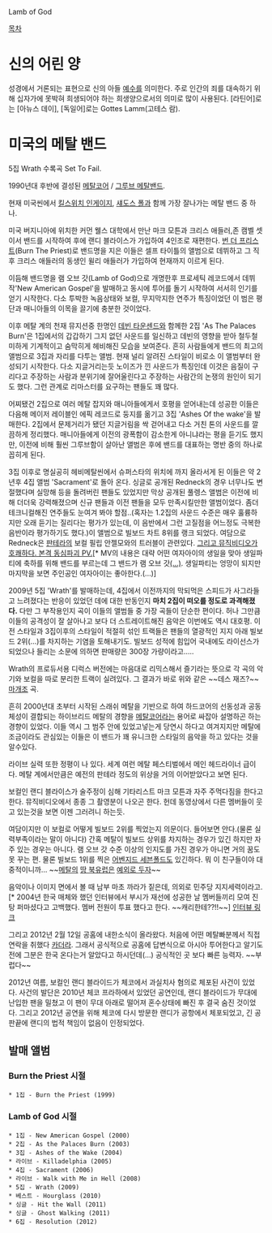 Lamb of God

[[목차]]

= 신의 어린 양 =

성경에서 거론되는 표현으로 신의 아들 [[예수]]를 의미한다. 주로 인간의 죄를 대속하기 위해 십자가에 못박혀 희생되어야 하는 희생양으로서의 의미로 많이 사용된다. [라틴어]로는 [아뉴스 데이], [독일어]로는 Gottes Lamm(고테스 람).

= 미국의 메탈 밴드 =

{{{#!html
<iframe width="560" height="315" src="//www.youtube.com/embed/E813VYySueM" frameborder="0" allowfullscreen></iframe>
}}}
5집 Wrath 수록곡 Set To Fail.

1990년대 후반에 결성된 [[메탈코어]] / [[그루브 메탈]]밴드.

현재 미국씬에서 [[킬스위치 인게이지]], [[섀도스 폴]]과 함께 가장 잘나가는 메탈 밴드 중 하나.

미국 버지니아에 위치한 커먼 웰스 대학에서 만난 마크 모튼과 크리스 애들러,존 캠벨 셋이서 밴드를 시작하여 후에 랜디 블라이스가 가입하여 4인조로 재편한다. [[번 더 프리스트]](Burn The Priest)로 밴드명을 지은 이들은 셀프 타이틀의 앨범으로 데뷔하고 그 직후 크리스 애들러의 동생인 윌리 애들러가 가입하여 현재까지 이르게 된다.

이듬해 밴드명을 램 오브 갓(Lamb of God)으로 개명한후 프로세틱 레코드에서 데뷔작'New American Gospel'을 발매하고 동시에 투어를 돌기 시작하여 서서히 인기를 얻기 시작한다. 다소 투박한 녹음상태와 보컬, 무지막지한 연주가 특징이었던 이 범은 평단과 매니아들의 이목을 끌기에 충분한 것이었다. 

이후 메탈 계의 천재 뮤지션중 한명인 [[데빈 타운센드]]와 함께한 2집 'As The Palaces Burn'은 1집에서의 갑갑하기 그지 없던 사운드를 일신하고 데빈의 영향을 받아 철두철미하게 기계적이고 숨막히게 헤비해진 모습을 보여준다. 흔히 사람들에게 밴드의 최고의 앨범으로 3집과 자리를 다투는 앨범. 현재 널리 알려진 스타일이 비로소 이 앨범부터 완성되기 시작한다. 다소 지글거리는듯 노이즈가 낀 사운드가 특징인데 이것은 음질이 구리다고 주장하는 사람과 분위기에 잘어울린다고 주장하는 사람간의 논쟁의 원인이 되기도 했다. 그런 관계로 리마스터를 요구하는 팬들도 꽤 많다. 

어찌됐건 2집으로 여러 메탈 잡지와 매니아들에게서 호평을 얻어내는데 성공한 이들은 다음해 메이저 레이블인 에픽 레코드로 둥지를 옮기고 3집 'Ashes Of the wake'을 발매한다. 2집에서 문제거리가 됐던 지글거림을 싹 걷어내고 다소 거친 톤의 사운드를 깔끔하게 정리했다. 매니아들에게 이전의 광폭함이 감소한게 아니냐라는 평을 듣기도 했지만, 이전에 비해 훨씬 그루브함이 살아난 앨범은 후에 밴드를 대표하는 명반 중의 하나로 꼽히게 된다.

3집 이후로 명실공히 헤비메탈씬에서 슈퍼스타의 위치에 까지 올라서게 된 이들은 약 2년후 4집 앨범 'Sacrament'로 돌아 온다. 싱글로 공개된 Redneck의 경우 너무나도 변절했다며 실망해 등을 돌려버린 팬들도 있었지만 막상 공개된 풀렝스 앨범은 이전에 비해 더더욱 강력해졌으며 신규 팬들과 이전 팬들을 모두 만족시킬만한 앨범이었다. 좀더 테크니컬해진 연주들도 눈여겨 봐야 할점..(혹자는 1.2집의 사운드 수준은 매우 훌륭하지만 오래 듣기는 질리다는 평가가 있는데, 이 음반에서 그런 고질점을 어느정도 극복한 음반이라 평가하기도 했다.)이 앨범으로 빌보드 차트 8위를 랭크 되었다. 여담으로 Redneck은 [[판테라]]의 보컬 필립 안젤모와의 트러블이 관련있다. [http://www.youtube.com/watch?v=oqdZpxkzNvc 그리고 뮤직비디오가 호쾌하다. 본격 동심파괴 PV.][* MV의 내용은 대략 어떤 여자아이의 생일을 맞아 생일파티에 축하를 위해 밴드를 부르는데 그 밴드가 램 오브 갓[[(...)]]. 생일파티는 엉망이 되지만 마지막을 보면 주인공인 여자아이는 좋아한다.(...)]

2009년 5집 'Wrath'를 발매하는데, 4집에서 이전까지의 막되먹은 스피드가 사그라들고 느려졌다는 반응이 있었던 데에 대한 반동인지 '''마치 2집이 떠오를 정도로 과격해졌다.''' 다만 그 부작용인지 곡이 이들의 앨범들 중 가장 곡들이 단순한 편이다. 허나 그만큼 이들의 공격성이 잘 살아나고 보다 더 스트레이트해진 음악은 이번에도 역시 대호평. 이전 스타일과 3집이후의 스타일이 적절히 섞인 트랙들은 팬들의 열광적인 지지 아래 빌보드 2위(…)를 차지하는 기염을 토해내기도. 빌보드 성적에 힘입어 국내에도 라이선스가 되었으나 들리는 소문에 의하면 판매량은 300장 가량이라고…..

{{{#!html
<iframe width="480" height="360" src="http://www.youtube.com/embed/cuf15QQxU4U" frameborder="0" allowfullscreen></iframe>
}}}

Wrath의 프로듀서용 디럭스 버전에는 마음대로 리믹스해서 즐기라는 뜻으로 각 곡의 악기와 보컬을 따로 분리한 트랙이 실려있다. 그 결과가 바로 위와 같은 ~~데스 재즈?~~ [[마개조]] 곡.

흔히 2000년대 초부터 시작된 스래쉬 메탈을 기반으로 하여 하드코어의 선동성과 공동체성이 결합되는 하이브리드 메탈의 경향을 [[메탈코어]]라는 용어로 싸잡아 설명하곤 하는 경향이 있었다. 이들 역시 그 범주 안에 있었고넣는게 당연시 하다고 여겨지지만 메탈에 조금이라도 관심있는 이들은 이 밴드가 꽤 유니크한 스타일의 음악을 하고 있다는 것을 알수있다.

라이브 실력 또한 정평이 나 있다. 세계 여런 메탈 페스티벌에서 메인 헤드라이너 급이다. 메탈 계에서만큼은 예전의 판테라 정도의 위상을 거의 이어받았다고 보면 된다.

보컬인 랜디 블라이스가 술주정이 심해 기타리스트 마크 모튼과 자주 주먹다짐을 한다고 한다. 뮤직비디오에서 종종 그 촬영분이 나오곤 한다. 헌데 동영상에서 다른 멤버들이 웃고 있는것을 보면 이젠 그러려니 하는듯.

여담이지만 이 보컬로 어떻게 빌보드 2위를 찍었는지 의문이다. 들어보면 안다.(물론 실력부족이라는 말이 아니다) 간혹 메탈이 빌보드 상위를 차지하는 경우가 있긴 하지만 자주 있는 경우는 아니다. 램 오브 갓 수준 이상의 인지도를 가진 경우가 아니면 거의 꿈도 못 꾸는 편. 물론 빌보드 1위를 찍은 [[어벤지드 세븐폴드]]도 있긴하다. 뭐 이 친구들이야 대중적이니까… ~~[[핀란드|메탈의]] [[스웨덴|땅 북유럽은]] [[노르웨이|예외로 두자]]~~

음악이나 이미지 면에서 볼 때 남부 마초 까라가 짙은데, 의외로 민주당 지지세력이라고. [* 2004년 한국 매체와 했던 인터뷰에서 부시가 재선에 성공한 날 멤버들끼리 모여 진탕 퍼마셨다고 고백했다. 멤버 전원이 투표 했다고 한다. ~~캐리한테??!!~~]
[http://www.rockcandy.co.kr/interview/lambofgod/lamb.htm 인터뷰 링크]

그리고 2012년 2월 12일 공홈에 내한소식이 올라왔다. 처음에 어떤 메탈빠분께서 직접 연락을 취했다 [[카더라]].
그래서 공식적으로 공홈에 답변식으로 아시아 투어한다고 알기도 전에 그분은 한국 온다는거 알았다고 하시던데(…) 공식적인 곳 보다 빠른 능력자. ~~부럽다~~

2012년 여름, 보컬인 랜디 블라이드가 체코에서 과실치사 혐의로 체포된 사건이 있었다. 사건의 발단은 2010년 체코 프라하에서 있었던 공연인데, 랜디 블라이드가 무대에 난입한 팬을 밀쳤고 이 팬이 무대 아래로 떨어져 혼수상태에 빠진 후 결국 숨진 것이었다. 그리고 2012년 공연을 위해 체코에 다시 방문한 랜디가 공항에서 체포되었고, 긴 공판끝에 랜디의 법적 책임이 없음이 인정되었다. 
 
== 발매 앨범 ==

=== Burn the Priest 시절 ===

 * 1집 - Burn the Priest (1999)

=== Lamb of God 시절 ===

 * 1집 - New American Gospel (2000)
 * 2집 - As the Palaces Burn (2003)
 * 3집 - Ashes of the Wake (2004)
 * 라이브 - Killadelphia (2005)
 * 4집 - Sacrament (2006)
 * 라이브 - Walk with Me in Hell (2008)
 * 5집 - Wrath (2009)
 * 베스트 - Hourglass (2010)
 * 싱글 - Hit the Wall (2011)
 * 싱글 - Ghost Walking (2011)
 * 6집 - Resolution (2012)
